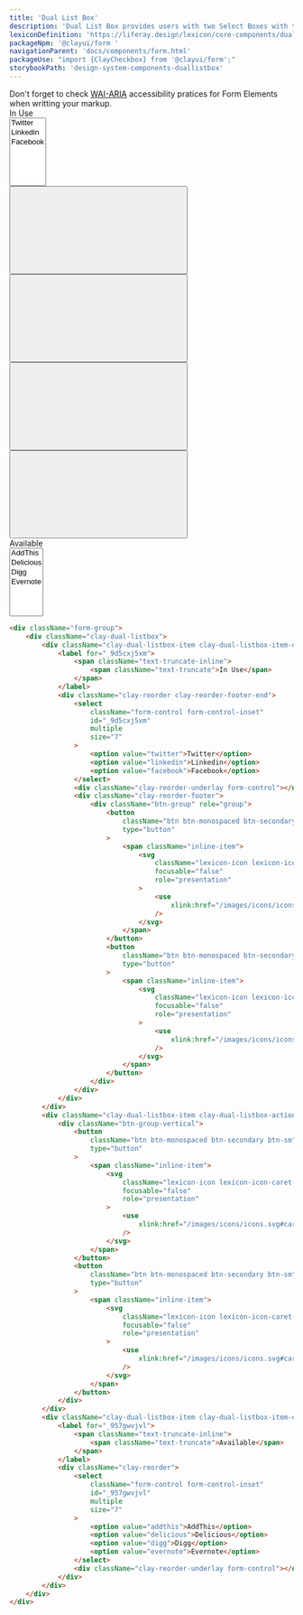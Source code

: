 ```yaml
---
title: 'Dual List Box'
description: 'Dual List Box provides users with two Select Boxes with the ability to move items between lists.'
lexiconDefinition: 'https://liferay.design/lexicon/core-components/dual-listbox/'
packageNpm: '@clayui/form '
navigationParent: 'docs/components/form.html'
packageUse: "import {ClayCheckbox} from '@clayui/form';"
storybookPath: 'design-system-components-duallistbox'
---
```


<div className="clay-site-alert alert alert-warning">
	Don't forget to check <a href="https://www.w3.org/TR/wai-aria-practices/#aria_lh_form">WAI-ARIA</a> accessibility pratices for Form Elements when writting your markup.
</div>

<div className="sheet-example">
    <div className="form-group">
		<div className="clay-dual-listbox">
			<div className="clay-dual-listbox-item clay-dual-listbox-item-expand">
				<label for="_9d5cxj5xm">
					<span className="text-truncate-inline">
						<span className="text-truncate">In Use</span>
					</span>
				</label>
				<div className="clay-reorder clay-reorder-footer-end">
					<select className="form-control form-control-inset" id="_9d5cxj5xm" multiple size="7">
						<option value="twitter">Twitter</option>
						<option value="linkedin">Linkedin</option>
						<option value="facebook">Facebook</option>
					</select>
					<div className="clay-reorder-underlay form-control"></div>
					<div className="clay-reorder-footer">
						<div className="btn-group" role="group">
							<button className="btn btn-monospaced btn-secondary btn-sm" type="button">
								<span className="inline-item">
									<svg className="lexicon-icon lexicon-icon-caret-top" focusable="false" role="presentation">
									   <use xlink:href="/images/icons/icons.svg#caret-top" />
									</svg>
								</span>
							</button>
							<button className="btn btn-monospaced btn-secondary btn-sm" type="button">
								<span className="inline-item">
									<svg className="lexicon-icon lexicon-icon-caret-bottom" focusable="false" role="presentation">
										<use xlink:href="/images/icons/icons.svg#caret-bottom" />
									</svg>
								</span>
							</button>
						</div>
					</div>
				</div>
			</div>
    		<div className="clay-dual-listbox-item clay-dual-listbox-actions">
    			<div className="btn-group-vertical">
    				<button className="btn btn-monospaced btn-secondary btn-sm" type="button">
    					<span className="inline-item">
    						<svg className="lexicon-icon lexicon-icon-caret-right" focusable="false" role="presentation">
    							<use xlink:href="/images/icons/icons.svg#caret-right" />
    						</svg>
    					</span>
    				</button>
    				<button className="btn btn-monospaced btn-secondary btn-sm" type="button">
    					<span className="inline-item">
    						<svg className="lexicon-icon lexicon-icon-caret-left" focusable="false" role="presentation">
    							<use xlink:href="/images/icons/icons.svg#caret-left" />
    						</svg>
    					</span>
    				</button>
    			</div>
    		</div>
    		<div className="clay-dual-listbox-item clay-dual-listbox-item-expand">
    			<label for="_957gwvjvl">
    				<span className="text-truncate-inline">
    					<span className="text-truncate">Available</span>
    				</span>
    			</label>
    			<div className="clay-reorder">
    				<select className="form-control form-control-inset" id="_957gwvjvl" multiple size="7">
    					<option value="addthis">AddThis</option>
    					<option value="delicious">Delicious</option>
    					<option value="digg">Digg</option>
    					<option value="evernote">Evernote</option>
    				</select>
    				<div className="clay-reorder-underlay form-control"></div>
    			</div>
    		</div>
    	</div>
    </div>
</div>

```html
<div className="form-group">
	<div className="clay-dual-listbox">
		<div className="clay-dual-listbox-item clay-dual-listbox-item-expand">
			<label for="_9d5cxj5xm">
				<span className="text-truncate-inline">
					<span className="text-truncate">In Use</span>
				</span>
			</label>
			<div className="clay-reorder clay-reorder-footer-end">
				<select
					className="form-control form-control-inset"
					id="_9d5cxj5xm"
					multiple
					size="7"
				>
					<option value="twitter">Twitter</option>
					<option value="linkedin">Linkedin</option>
					<option value="facebook">Facebook</option>
				</select>
				<div className="clay-reorder-underlay form-control"></div>
				<div className="clay-reorder-footer">
					<div className="btn-group" role="group">
						<button
							className="btn btn-monospaced btn-secondary btn-sm"
							type="button"
						>
							<span className="inline-item">
								<svg
									className="lexicon-icon lexicon-icon-caret-top"
									focusable="false"
									role="presentation"
								>
									<use
										xlink:href="/images/icons/icons.svg#caret-top"
									/>
								</svg>
							</span>
						</button>
						<button
							className="btn btn-monospaced btn-secondary btn-sm"
							type="button"
						>
							<span className="inline-item">
								<svg
									className="lexicon-icon lexicon-icon-caret-bottom"
									focusable="false"
									role="presentation"
								>
									<use
										xlink:href="/images/icons/icons.svg#caret-bottom"
									/>
								</svg>
							</span>
						</button>
					</div>
				</div>
			</div>
		</div>
		<div className="clay-dual-listbox-item clay-dual-listbox-actions">
			<div className="btn-group-vertical">
				<button
					className="btn btn-monospaced btn-secondary btn-sm"
					type="button"
				>
					<span className="inline-item">
						<svg
							className="lexicon-icon lexicon-icon-caret-right"
							focusable="false"
							role="presentation"
						>
							<use
								xlink:href="/images/icons/icons.svg#caret-right"
							/>
						</svg>
					</span>
				</button>
				<button
					className="btn btn-monospaced btn-secondary btn-sm"
					type="button"
				>
					<span className="inline-item">
						<svg
							className="lexicon-icon lexicon-icon-caret-left"
							focusable="false"
							role="presentation"
						>
							<use
								xlink:href="/images/icons/icons.svg#caret-left"
							/>
						</svg>
					</span>
				</button>
			</div>
		</div>
		<div className="clay-dual-listbox-item clay-dual-listbox-item-expand">
			<label for="_957gwvjvl">
				<span className="text-truncate-inline">
					<span className="text-truncate">Available</span>
				</span>
			</label>
			<div className="clay-reorder">
				<select
					className="form-control form-control-inset"
					id="_957gwvjvl"
					multiple
					size="7"
				>
					<option value="addthis">AddThis</option>
					<option value="delicious">Delicious</option>
					<option value="digg">Digg</option>
					<option value="evernote">Evernote</option>
				</select>
				<div className="clay-reorder-underlay form-control"></div>
			</div>
		</div>
	</div>
</div>
```
